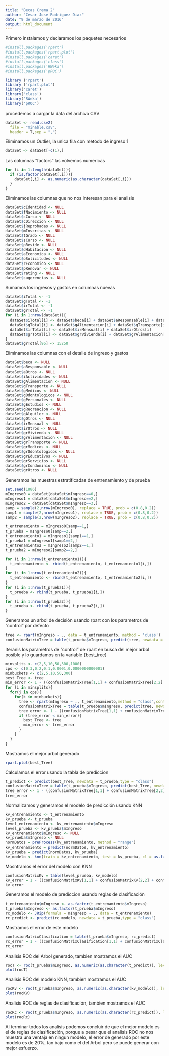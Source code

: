 ---
title: "Becas Crema 2"
author: "Cesar Jose Rodriguez Diaz"
date: "9 de marzo de 2016"
output: html_document
---

Primero instalamos y declaramos los paquetes necesarios

```{r, message=F, warning=F}
#install.packages('rpart')
#install.packages('rpart.plot')
#install.packages('caret')
#install.packages('class')
#install.packages('RWeka')
#install.packages('pROC')

library ('rpart')
library ('rpart.plot')
library('caret')
library('class')
library('RWeka')
library('pROC')
```

procedemos a cargar la data del archivo CSV

```{r}
dataSet <- read.csv2(
  file = "minable.csv",
  header = T,sep = ",")
```

Eliminamos un Outlier, la unica fila con metodo de ingreso 1

```{r}
dataSet <- dataSet[-c(1),]
```

Las columnas "factors" las volvemos numericas

```{r, warning=F}
for (i in 1:length(dataSet)){
  if (is.factor(dataSet[,i])){
    dataSet[,i] <- as.numeric(as.character(dataSet[,i]))
  }
}
```

Eliminamos las columnas que no nos interesan para el analisis

```{r, warning=F}
dataSet$cIdentidad <- NULL
dataSet$fNacimiento <- NULL
dataSet$sCurso <- NULL
dataSet$cDireccion <- NULL
dataSet$jReprobadas <- NULL
dataSet$mInscritas <- NULL
dataSet$tGrado <- NULL
dataSet$sCurso <- NULL
dataSet$pReside <- NULL
dataSet$dHabitacion <- NULL
dataSet$aEconomica <- NULL
dataSet$oSolicitudes <- NULL
dataSet$rEconomico <- NULL
dataSet$pRenovar <- NULL
dataSet$rating <- NULL
dataSet$sugerencias <- NULL
```

Sumamos los ingresos y gastos en columnas nuevas

```{r, warning=F}
dataSet$iTotal <- -1
dataSet$gTotal <- -1
dataSet$irTotal <- -1
dataSet$grTotal <- -1
for (i in 1:nrow(dataSet)){
  dataSet$iTotal[i] <- dataSet$beca[i] + dataSet$aResponsable[i] + dataSet$aOtros[i] + dataSet$iActividades
  dataSet$gTotal[i] <- dataSet$gAlimentacion[i] + dataSet$gTransporte[i] + dataSet$gMedicos[i] + dataSet$gOdontologicos[i] + dataSet$gPersonales[i] + dataSet$gEstudios[i] + dataSet$gRecreacion[i] + dataSet$gAlquiler[i] + dataSet$gOtros[i]
  dataSet$irTotal[i] <- dataSet$irMensual[i] + dataSet$irOtros[i]
  dataSet$grTotal[i] <- dataSet$grVivienda[i] + dataSet$grAlimentacion[i] + dataSet$grTransporte[i] + dataSet$grMedicos[i] + dataSet$grOdontologicos[i] + dataSet$grEducativos[i] + dataSet$grServicios[i] + dataSet$grCondominio[i] + dataSet$grOtros[i]
}
dataSet$grTotal[96] <- 15250
```

Eliminamos las columnas con el detalle de ingreso y gastos

```{r, warning=F}
dataSet$beca <- NULL
dataSet$aResponsable <- NULL
dataSet$aOtros <- NULL
dataSet$iActividades <- NULL
dataSet$gAlimentacion <- NULL
dataSet$gTransporte <- NULL
dataSet$gMedicos <- NULL
dataSet$gOdontologicos <- NULL
dataSet$gPersonales <- NULL
dataSet$gEstudios <- NULL
dataSet$gRecreacion <- NULL
dataSet$gAlquiler <- NULL
dataSet$gOtros <- NULL
dataSet$irMensual <- NULL
dataSet$irOtros <- NULL
dataSet$grVivienda <- NULL
dataSet$grAlimentacion <- NULL
dataSet$grTransporte <- NULL
dataSet$grMedicos <- NULL
dataSet$grOdontologicos <- NULL
dataSet$grEducativos <- NULL
dataSet$grServicios <- NULL
dataSet$grCondominio <- NULL
dataSet$grOtros <- NULL
```

Generamos las muestras estratificadas de entrenamiento y de prueba

```{r, warning=F}
set.seed(1886)
mIngreso0 = dataSet[dataSet$mIngreso==0,]
mIngreso1 = dataSet[dataSet$mIngreso==2,]
mIngreso2 = dataSet[dataSet$mIngreso==3,]
samp = sample(2,nrow(mIngreso0), replace = TRUE, prob = c(0.8,0.2))
samp1 = sample(2,nrow(mIngreso1), replace = TRUE, prob = c(0.8,0.2))
samp2 = sample(2,nrow(mIngreso2), replace = TRUE, prob = c(0.8,0.2))

t_entrenamiento = mIngreso0[samp==1,]
t_prueba = mIngreso0[samp==2,]
t_entrenamiento1 = mIngreso1[samp1==1,]
t_prueba1 = mIngreso1[samp1==2,]
t_entrenamiento2 = mIngreso2[samp2==1,]
t_prueba2 = mIngreso2[samp2==2,]

for (i in 1:nrow(t_entrenamiento1)){
  t_entrenamiento <- rbind(t_entrenamiento, t_entrenamiento1[i,])
}
for (i in 1:nrow(t_entrenamiento2)){
  t_entrenamiento <- rbind(t_entrenamiento, t_entrenamiento2[i,])
}
for (i in 1:nrow(t_prueba1)){
  t_prueba <- rbind(t_prueba, t_prueba1[i,])
}
for (i in 1:nrow(t_prueba2)){
  t_prueba <- rbind(t_prueba, t_prueba2[i,])
}
```

Generamos un arbol de decisión usando rpart con los parametros de "control" por defecto

```{r, warning=F}
tree <- rpart(mIngreso ~ ., data = t_entrenamiento, method = 'class')
confusionMatrixTree = table(t_prueba$mIngreso, predict(tree, newdata = t_prueba,type = "class"))
```

Iteranis los parametros de "control" de rpart en busca del mejor arbol posible y lo guardamos en la variable {best_tree}

```{r, warning=F}
minsplits <- c(2,5,10,50,300,1000)
cps <- c(0.3,0.2,0.1,0.0001,0.0000000000001)
minbuckets <- c(2,5,10,50,300)
best_Tree <- tree
min_error <- 1 - ((confusionMatrixTree[1,1] + confusionMatrixTree[2,2] + confusionMatrixTree[3,3]) / nrow(t_prueba))
for (i in minsplits){
  for(j in cps){
    for(k in minbuckets){
      tree <- rpart(mIngreso ~ ., t_entrenamiento,method = "class",control = rpart.control(minsplit = i,cp = j, minbucket = k))
      confusionMatrixTree = table(t_prueba$mIngreso, predict(tree, newdata = t_prueba,type = "class"))
      tree_error <- 1 - ((confusionMatrixTree[1,1] + confusionMatrixTree[2,2] + confusionMatrixTree[3,3]) / nrow(t_prueba))        
      if (tree_error < min_error){
        best_Tree <- tree
        min_error <- tree_error
      }
    }
  }
}
```

Mostramos el mejor arbol generado

```{r, warning=F}
rpart.plot(best_Tree)
```

Calculamos el error usando la tabla de prediccion

```{r, warning=F}
t_predict <- predict(best_Tree, newdata = t_prueba,type = "class")
confusionMatrixTree = table(t_prueba$mIngreso, predict(best_Tree, newdata = t_prueba,type = "class"))
tree_error <- 1 - ((confusionMatrixTree[1,1] + confusionMatrixTree[2,2] + confusionMatrixTree[3,3]) / nrow(t_prueba))        
tree_error
```

Normalizamos y generamos el modelo de predicción usando KNN

```{r, warning=F}
kv_entrenamiento <- t_entrenamiento
kv_prueba <- t_prueba
level_entrenamiento <- kv_entrenamiento$mIngreso
level_prueba <- kv_prueba$mIngreso
kv_entrenamiento$mIngreso <- NULL
kv_prueba$mIngreso <- NULL
normDatos = preProcess(kv_entrenamiento, method = "range")
kv_entrenamiento = predict(normDatos, kv_entrenamiento)
kv_prueba = predict(normDatos, kv_prueba)
kv_modelo <- knn(train = kv_entrenamiento, test = kv_prueba, cl = as.factor(level_entrenamiento), k=14)
```

Mosntramos el error del modelo con KNN

```{r, warning=F}
confusionMatrixKv = table(level_prueba, kv_modelo)
kv_error = 1 - ((confusionMatrixKv[1,1] + confusionMatrixKv[2,2] + confusionMatrixKv[3,3]) / nrow(t_prueba))
kv_error
```

Generamos el modelo de prediccion usando reglas de clasificación

```{r, warning=F}
t_entrenamiento$mIngreso <- as.factor(t_entrenamiento$mIngreso)
t_prueba$mIngreso <- as.factor(t_prueba$mIngreso)
rc_modelo <- JRip(formula = mIngreso ~ ., data = t_entrenamiento)
rc_predict <- predict(rc_modelo, newdata = t_prueba,type = "class")
```

Mostramos el error de este modelo

```{r, warning=F}
confusionMatrixClasification = table(t_prueba$mIngreso, rc_predict)
rc_error = 1 - ((confusionMatrixClasification[1,1] + confusionMatrixClasification[2,2] + confusionMatrixClasification[3,3]) / nrow(t_prueba))
rc_error
```

Analisis ROC del Arbol generado, tambien mostramos el AUC

```{r, warning=F}
rocT <- roc(t_prueba$mIngreso, as.numeric(as.character(t_predict)), levels=level_prueba)
plot(rocT)
```

Analisis ROC del modelo KNN, tambien mostramos el AUC

```{r, warning=F}
rocKv <- roc(t_prueba$mIngreso, as.numeric(as.character(kv_modelo)), levels=level_prueba)
plot(rocKv)
```

Analisis ROC de reglas de clasificación, tambien mostramos el AUC

```{r, warning=F}
rocRc <- roc(t_prueba$mIngreso, as.numeric(as.character(rc_predict)), levels=level_prueba)
plot(rocRc)
```



Al terminar todos los analisis podemos concluir de que el mejor modelo es el de reglas de clasificación, porque a pesar que el analisis ROC no nos muestra una ventaja en ningun modelo, el error de generado por este modelo es de 20%, tan bajo como el del Arbol pero se puede generar con mejor esfuerzo. 